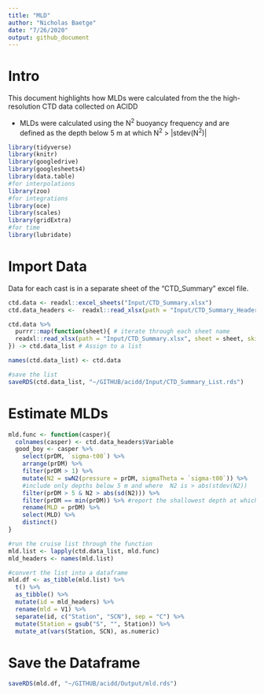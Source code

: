 ```yaml
---
title: "MLD"
author: "Nicholas Baetge"
date: "7/26/2020"
output: github_document
---
```


# Intro

This document highlights how MLDs were calculated from the the high-resolution CTD data collected on ACIDD

- MLDs were calculated using the N^2^ buoyancy frequency and are defined as the depth below 5 m at which N^2^ > |stdev(N^2^)|

```r
library(tidyverse)
library(knitr)
library(googledrive)
library(googlesheets4)
library(data.table)  
#for interpolations
library(zoo) 
#for integrations
library(oce) 
library(scales)
library(gridExtra)
#for time
library(lubridate)

```

# Import Data

Data for each cast is in a separate sheet of the "CTD_Summary" excel file. 

```r

ctd.data <- readxl::excel_sheets("Input/CTD_Summary.xlsx") 
ctd.data_headers <-  readxl::read_xlsx(path = "Input/CTD_Summary_Headers.xlsx")

ctd.data %>%   
  purrr::map(function(sheet){ # iterate through each sheet name
  readxl::read_xlsx(path = "Input/CTD_Summary.xlsx", sheet = sheet, skip = 351)
}) -> ctd.data_list # Assign to a list

names(ctd.data_list) <- ctd.data

#save the list
saveRDS(ctd.data_list, "~/GITHUB/acidd/Input/CTD_Summary_List.rds")

```

# Estimate MLDs

```r
mld.func <- function(casper){
  colnames(casper) <- ctd.data_headers$Variable
  good_boy <- casper %>% 
    select(prDM, `sigma-t00`) %>% 
    arrange(prDM) %>% 
    filter(prDM > 1) %>% 
    mutate(N2 = swN2(pressure = prDM, sigmaTheta = `sigma-t00`)) %>% 
    #include only depths below 5 m and where  N2 is > abs(stdev(N2))
    filter(prDM > 5 & N2 > abs(sd(N2))) %>%  
    filter(prDM == min(prDM)) %>% #report the shallowest depth at which the above condition is met
    rename(MLD = prDM) %>% 
    select(MLD) %>%
    distinct()
}

#run the cruise list through the function 
mld.list <- lapply(ctd.data_list, mld.func)
mld_headers <- names(mld.list) 

#convert the list into a dataframe 
mld.df <- as_tibble(mld.list) %>% 
  t() %>%
  as_tibble() %>%
  mutate(id = mld_headers) %>% 
  rename(mld = V1) %>% 
  separate(id, c("Station", "SCN"), sep = "C") %>% 
  mutate(Station = gsub("S", "", Station)) %>% 
  mutate_at(vars(Station, SCN), as.numeric)
```

# Save the Dataframe

```r
saveRDS(mld.df, "~/GITHUB/acidd/Output/mld.rds")
```




